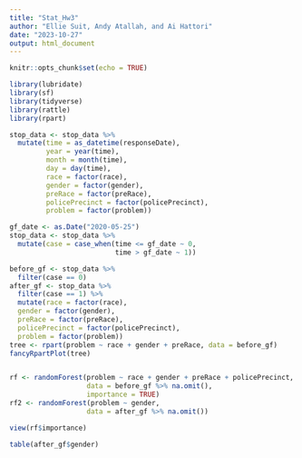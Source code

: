 ```yaml
---
title: "Stat_Hw3"
author: "Ellie Suit, Andy Atallah, and Ai Hattori"
date: "2023-10-27"
output: html_document
---
```


```r
knitr::opts_chunk$set(echo = TRUE)
```

```r
library(lubridate)
library(sf)
library(tidyverse)
library(rattle)
library(rpart)

stop_data <- stop_data %>%
  mutate(time = as_datetime(responseDate),
         year = year(time),
         month = month(time),
         day = day(time),
         race = factor(race),
         gender = factor(gender),
         preRace = factor(preRace),
         policePrecinct = factor(policePrecinct),
         problem = factor(problem)) 

gf_date <- as.Date("2020-05-25")
stop_data <- stop_data %>%
  mutate(case = case_when(time <= gf_date ~ 0,
                          time > gf_date ~ 1))

before_gf <- stop_data %>%
  filter(case == 0) 
after_gf <- stop_data %>%
  filter(case == 1) %>%
  mutate(race = factor(race),
  gender = factor(gender),
  preRace = factor(preRace),
  policePrecinct = factor(policePrecinct),
  problem = factor(problem)) 
tree <- rpart(problem ~ race + gender + preRace, data = before_gf)
fancyRpartPlot(tree)


rf <- randomForest(problem ~ race + gender + preRace + policePrecinct, 
                   data = before_gf %>% na.omit(),
                   importance = TRUE)
rf2 <- randomForest(problem ~ gender, 
                   data = after_gf %>% na.omit())

view(rf$importance)

```
```r
table(after_gf$gender)
```


